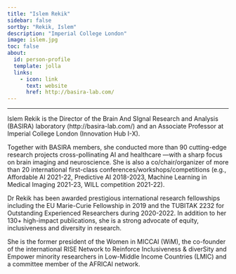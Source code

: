 ```yaml
---
title: "Islem Rekik"
sidebar: false
sortby: "Rekik, Islem"
description: "Imperial College London"
image: islem.jpg
toc: false
about:
  id: person-profile
  template: jolla
  links:
    - icon: link
      text: website
      href: http://basira-lab.com/
---
```

---

:::{#person-profile}
:::

Islem Rekik is the Director of the Brain And SIgnal Research and Analysis (BASIRA) laboratory (http://basira-lab.com/) and an Associate Professor at Imperial College London (Innovation Hub I-X).

Together with BASIRA members, she conducted more than 90 cutting-edge research projects cross-pollinating AI and healthcare —with a sharp focus on brain imaging and neuroscience. She is also a co/chair/organizer of more than 20 international first-class conferences/workshops/competitions (e.g., Affordable AI 2021-22, Predictive AI 2018-2023, Machine Learning in Medical Imaging 2021-23, WILL competition 2021-22).

Dr Rekik has been awarded prestigious international research fellowships including the EU Marie-Curie Fellowship in 2019 and the TUBITAK 2232 for Outstanding Experienced Researchers during 2020-2022. In addition to her 130+ high-impact publications, she is a strong advocate of equity, inclusiveness and diversity in research.

She is the former president of the Women in MICCAI (WiM), the co-founder of the international RISE Network to Reinforce Inclusiveness & diverSity and Empower minority researchers in Low-Middle Income Countries (LMIC) and a committee member of the AFRICAI network.